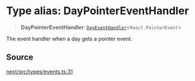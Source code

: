 # Type alias: DayPointerEventHandler

> **DayPointerEventHandler**: [`DayEventHandler`](/api/next/type-aliases/DayEventHandler.mdx)\<`React.PointerEvent`\>

The event handler when a day gets a pointer event.

## Source

[next/src/types/events.ts:31](https://github.com/gpbl/react-day-picker/blob/86f49ff11/next/src/types/events.ts#L31)
